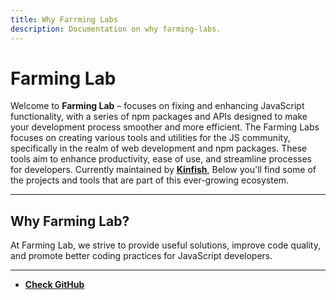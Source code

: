 ```yaml
---
title: Why Farrming Labs
description: Documentation on why farming-labs.
---
```


# Farming Lab

Welcome to **Farming Lab** – focuses on fixing and enhancing JavaScript functionality, with a series of npm packages and APIs designed to make your development process smoother and more efficient.
The Farming Labs focuses on creating various tools and utilities for the JS community, specifically in the realm of web development and npm packages. These tools aim to enhance productivity, ease of use, and streamline processes for developers.
Currently maintained by [**Kinfish**](https://github.com/Kinfe123), Below you'll find some of the projects and tools that are part of this ever-growing ecosystem.

---

## Why Farming Lab?

At Farming Lab, we strive to provide useful solutions, improve code quality, and promote better coding practices for JavaScript developers.

---

- **[Check GitHub](https://github.com/farming-labs)**
